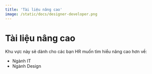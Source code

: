 ```yaml
---
title: 'Tài liệu nâng cao'
image: /static/docs/designer-developer.png
---
```


# Tài liệu nâng cao

Khu vực này sẽ dành cho các bạn HR muốn tìm hiểu nâng cao hơn về:

- Ngành IT
- Ngành Design

